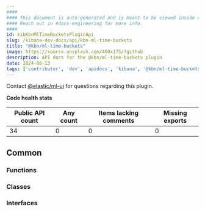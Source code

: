 ```yaml
---
####
#### This document is auto-generated and is meant to be viewed inside our experimental, new docs system.
#### Reach out in #docs-engineering for more info.
####
id: kibKbnMlTimeBucketsPluginApi
slug: /kibana-dev-docs/api/kbn-ml-time-buckets
title: "@kbn/ml-time-buckets"
image: https://source.unsplash.com/400x175/?github
description: API docs for the @kbn/ml-time-buckets plugin
date: 2024-06-13
tags: ['contributor', 'dev', 'apidocs', 'kibana', '@kbn/ml-time-buckets']
---
```




Contact [@elastic/ml-ui](https://github.com/orgs/elastic/teams/ml-ui) for questions regarding this plugin.

**Code health stats**

| Public API count  | Any count | Items lacking comments | Missing exports |
|-------------------|-----------|------------------------|-----------------|
| 34 | 0 | 0 | 0 |

## Common

### Functions
<DocDefinitionList data={kbnMlTimeBucketsObj.common.functions}/>

### Classes
<DocDefinitionList data={kbnMlTimeBucketsObj.common.classes}/>

### Interfaces
<DocDefinitionList data={kbnMlTimeBucketsObj.common.interfaces}/>

